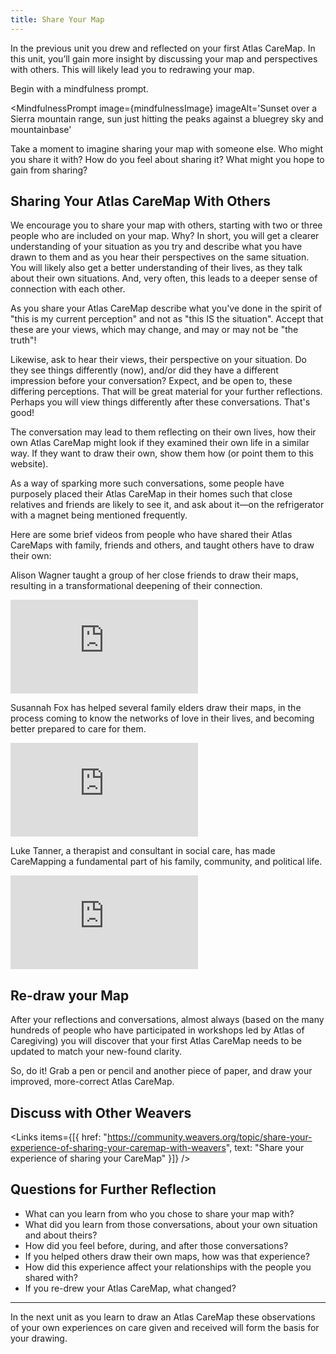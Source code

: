 ```yaml
---
title: Share Your Map
---
```



In the previous unit you drew and reflected on your first Atlas CareMap. In this unit, you’ll gain more insight by discussing your map and perspectives with others. This will likely lead you to redrawing your map.

Begin with a mindfulness prompt.

<MindfulnessPrompt
  image={mindfulnessImage}
  imageAlt='Sunset over a Sierra mountain range, sun just hitting the peaks against a bluegrey sky and mountainbase'
>
  Take a moment to imagine sharing your map with someone else. Who might you share it with? How do you feel about sharing it? What might you hope to gain from sharing?
</MindfulnessPrompt>

## Sharing Your Atlas CareMap With Others

We encourage you to share your map with others, starting with two or three people who are included on your map. Why? In short, you will get a clearer understanding of your situation as you try and describe what you have drawn to them and as you hear their perspectives on the same situation. You will likely also get a better understanding of their lives, as they talk about their own situations. And, very often, this leads to a deeper sense of connection with each other.

As you share your Atlas CareMap describe what you've done in the spirit of "this is my current perception" and not as "this IS the situation". Accept that these are your views, which may change, and may or may not be "the truth"!

Likewise, ask to hear their views, their perspective on your situation. Do they see things differently (now), and/or did they have a different impression before your conversation? Expect, and be open to, these differing perceptions. That will be great material for your further reflections. Perhaps you will view things differently after these conversations. That's good!

The conversation may lead to them reflecting on their own lives, how their own Atlas CareMap might look if they examined their own life in a similar way. If they want to draw their own, show them how (or point them to this website).

As a way of sparking more such conversations, some people have purposely placed their Atlas CareMap in their homes such that close relatives and friends are likely to see it, and ask about it—on the refrigerator with a magnet being mentioned frequently.

Here are some brief videos from people who have shared their Atlas CareMaps with family, friends and others, and taught others have to draw their own:

Alison Wagner taught a group of her close friends to draw their maps, resulting in a transformational deepening of their connection.

<Embed src="https://player.vimeo.com/video/859840359" />

Susannah Fox has helped several family elders draw their maps, in the process coming to know the networks of love in their lives, and becoming better prepared to care for them.

<Embed src="https://player.vimeo.com/video/859840205" />

Luke Tanner, a therapist and consultant in social care, has made CareMapping a fundamental part of his family, community, and political life.

<Embed src="https://player.vimeo.com/video/859840536" />

## Re-draw your Map

After your reflections and conversations, almost always (based on the many hundreds of people who have participated in workshops led by Atlas of Caregiving) you will discover that your first Atlas CareMap needs to be updated to match your new-found clarity.

So, do it! Grab a pen or pencil and another piece of paper, and draw your improved, more-correct Atlas CareMap.

## Discuss with Other Weavers

<Links
  items={[{
    href: "https://community.weavers.org/topic/share-your-experience-of-sharing-your-caremap-with-weavers",
    text: "Share your experience of sharing your CareMap"
  }]}
/>

## Questions for Further Reflection

- What can you learn from who you chose to share your map with?
- What did you learn from those conversations, about your own situation and about theirs?
- How did you feel before, during, and after those conversations?
- If you helped others draw their own maps, how was that experience?
- How did this experience affect your relationships with the people you shared with?
- If you re-drew your Atlas CareMap, what changed?

---

In the next unit as you learn to draw an Atlas CareMap these observations of your own experiences on care given and received will form the basis for your drawing.
